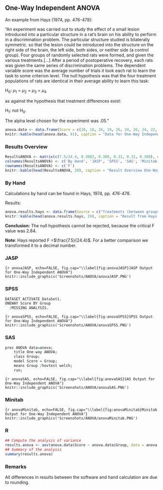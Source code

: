 

## One-Way Independent ANOVA

An example from Hays (1974, pp. 476-478):

"An experiment was carried out to study the effect of a small lesion introduced into a particular structure in a rat's brain on his ability to perform in a discrimination problem. The particular structure studied is bilaterally symmetric. so that the lesion could be introduced into the structure on the right side of the brain, the left side, both sides, or neither side (a control group). Four groups of randomly selected rats were formed, and given the various treatments.[...] After a period of postoperative recovery, each rats was given the same series of discrimination problems. The dependent variable score was the average number of trials it took each rat to learn the task to some criterion level. The null hypothesis was that the four treatment populations of rats are identical in their average ability to learn this task:

H~0~: $\mu$~1~ = $\mu$~2~ = $\mu$~3~ = $\mu$~4~

as against the hypothesis that treatment differences exist:

H~1~: not H~0~.

The alpha level chosen for the experiment was .05."

```r
anova.data <- data.frame(Score = c(20, 18, 26, 19, 26, 24, 26, 24, 22, 25, 25, 20, 21, 34, 18, 32, 23, 22, 20, 22, 30, 27 ,22 ,24, 28, 21, 23, 25, 18, 30, 32, 27, 35, 18, 24, 28, 32, 16, 18, 25), Group = as.factor(c(rep(1, 7), rep(2, 11), rep(3, 13), rep(4,9))))
knitr::kable(head(anova.data, 91), caption = "Data for One-Way Independent ANOVA", booktabs = T)
```


### Results Overview

```r
ResultsANOVA <- matrix(c(7.5/24.4, 0.3082, 0.308, 0.31, 0.31, 0.308), ncol=6)
colnames(ResultsANOVA) <- c('By Hand', 'JASP', 'SPSS', 'SAS', 'Minitab', 'R')
rownames(ResultsANOVA) <- c('F')
knitr::kable(head(ResultsANOVA, 20), caption = "Result Overview One-Way Independent ANOVA", booktabs = T)
```

### By Hand

Calculations by hand can be found in Hays, 1974, pp. 476-478.

Results: 

```r
anova.results.hays <- data.frame(Source = c("Treatments (between groups)", "Error (within groups)", "Totals"), SS = c(22.6, 878.9, 901.5), df = c(3, 36, 39), MS = c(7.5, 24.4, NA), F = c(7.5/24.4, NA, NA))
knitr::kable(head(anova.results.hays, 20), caption = "Result from Hays (1974)", booktabs = T)
```

**Conclusion:** The null hypothesis cannot be rejected, because the critical F value was 2.84.

**Note**: Hays reported F =$\frac{7.5}{24.4}$. For a better comparison we transformed it to a decimal number.

### JASP

```{r anovaJASP, echo=FALSE, fig.cap="\\label{fig:anovaJASP}JASP Output for One-Way Independent ANOVA"}
knitr::include_graphics('Screenshots/ANOVA/anovaJASP.PNG')
```

### SPSS

```r
DATASET ACTIVATE DataSet1.
ONEWAY Score BY Group
  /MISSING ANALYSIS.

```

```{r anovaSPSS, echo=FALSE, fig.cap="\\label{fig:anovaSPSS}SPSS Output for One-Way Independent ANOVA"}
knitr::include_graphics('Screenshots/ANOVA/anovaSPSS.PNG')
```

### SAS

```r
proc ANOVA data=anova;
	title One-way ANOVA;
	class Group;
	model Score = Group;
	means Group /hovtest welch;
	run;
```

```{r anovaSAS, echo=FALSE, fig.cap="\\label{fig:anovaSAS}SAS Output for One-Way Independent ANOVA"}
knitr::include_graphics('Screenshots/ANOVA/anovaSAS.PNG')
```

### Minitab

```{r anovaMinitab, echo=FALSE, fig.cap="\\label{fig:anovaMinitab}Minitab Output for One-Way Independent ANOVA"}
knitr::include_graphics('Screenshots/ANOVA/anovaMinitab.PNG')
```

### R

```r
## Compute the analysis of variance
results.anova <- aov(anova.data$Score ~ anova.data$Group, data = anova.data)
## Summary of the analysis
summary(results.anova)
```


### Remarks


All differences in results between the software and hand calculation are due to rounding.
